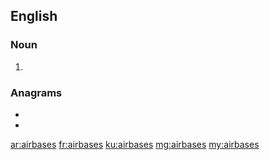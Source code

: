 ==English==

===Noun===
{{head|en|noun plural form}}

# {{plural of|airbase|lang=en}}

===Anagrams===
* {{l|en|abaisers}}
* {{l|en|Arabises}}

[[ar:airbases]]
[[fr:airbases]]
[[ku:airbases]]
[[mg:airbases]]
[[my:airbases]]
